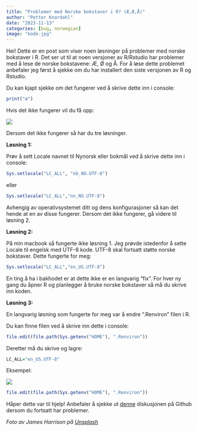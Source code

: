 ```yaml
---
title: "Problemer med Norske bokstaver i R? (Æ,Ø,Å)"
author: "Petter Knardahl"
date: "2023-11-13"
categories: [bug, norwegian]
image: "kode.jpg"
---
```


Hei! Dette er en post som viser noen løsninger på problemer med norske bokstaver i R. Det ser ut til at noen versjoner av R/Rstudio har problemer med å lese de norske bokstavene: Æ, Ø og Å. For å løse dette problemet anbefaler jeg først å sjekke om du har installert den siste versjonen av R og Rstudio.

Du kan kjapt sjekke om det fungerer ved å skrive dette inn i console:

```r
print("æ")
```

Hvis det ikke fungerer vil du få opp:

![](Feilmelding.png)

Dersom det ikke fungerer så har du tre løsninger.

**Løsning 1:**

Prøv å sett Locale navnet til Nynorsk eller bokmål ved å skrive dette inn i console:

```r
Sys.setlocale("LC_ALL", "nb_NO.UTF-8")
```

eller

```r
Sys.setlocale("LC_ALL","nn_NO.UTF-8")
```

Avhengig av operativsystemet ditt og dens konfigurasjoner så kan det hende at en av disse fungerer. Dersom det ikke fungerer, gå videre til løsning 2.

**Løsning 2:**

På min macbook så fungerte ikke løsning 1. Jeg prøvde istedenfor å sette Locale til engelsk med UTF-8 kode. UTF-8 skal fortsatt støtte norske bokstaver. Dette fungerte for meg:

```r
Sys.setlocale("LC_ALL","en_US.UTF-8")
```

En ting å ha i bakhodet er at dette ikke er en langvarig "fix". For hver ny gang du åpner R og planlegger å bruke norske bokstaver så må du skrive inn koden.

**Løsning 3:**

En langvarig løsning som fungerte for meg var å endre ".Renviron" filen i R.

Du kan finne filen ved å skrive inn dette i console:

```r
file.edit(file.path(Sys.getenv("HOME"), ".Renviron"))
```

Deretter må du skrive og lagre:

```r
LC_ALL="en_US.UTF-8"
```

Eksempel:

![](Renviron.png)

```r
file.edit(file.path(Sys.getenv("HOME"), ".Renviron"))
```

Håper dette var til hjelp! Anbefaler å sjekke ut [denne](https://github.com/rstudio/rstudio/issues/12668) diskusjonen på Github dersom du fortsatt har problemer.

*Foto av James Harrison på [Unsplash](https://unsplash.com/photos/gDDas5_ALRw?utm_source=unsplash&utm_medium=referral&utm_content=creditCopyText)*
